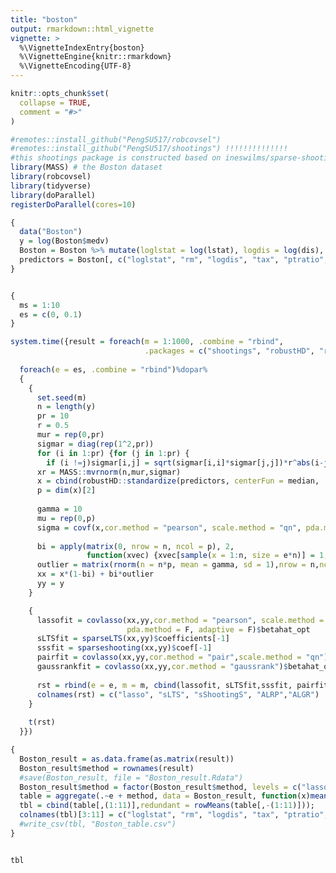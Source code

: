 ```yaml
---
title: "boston"
output: rmarkdown::html_vignette
vignette: >
  %\VignetteIndexEntry{boston}
  %\VignetteEngine{knitr::rmarkdown}
  %\VignetteEncoding{UTF-8}
---
```


```r
knitr::opts_chunk$set(
  collapse = TRUE,
  comment = "#>"
)
```

```r
#remotes::install_github("PengSU517/robcovsel")
#remotes::install_github("PengSU517/shootings") !!!!!!!!!!!!!!
#this shootings package is constructed based on ineswilms/sparse-shooting-S
library(MASS) # the Boston dataset
library(robcovsel)
library(tidyverse)
library(doParallel)
registerDoParallel(cores=10)
```


```r
{
  data("Boston")
  y = log(Boston$medv)
  Boston = Boston %>% mutate(loglstat = log(lstat), logdis = log(dis), logcrim = log(crim))
  predictors = Boston[, c("loglstat", "rm", "logdis", "tax", "ptratio","nox", "age", "black", "logcrim")]
}


{
  ms = 1:10
  es = c(0, 0.1)
}
```

```r
system.time({result = foreach(m = 1:1000, .combine = "rbind", 
                              .packages = c("shootings", "robustHD", "robcovsel"))%:%
  
  foreach(e = es, .combine = "rbind")%dopar%
  {
    {
      set.seed(m)
      n = length(y)
      pr = 10
      r = 0.5
      mur = rep(0,pr)
      sigmar = diag(rep(1^2,pr))
      for (i in 1:pr) {for (j in 1:pr) {
        if (i !=j)sigmar[i,j] = sqrt(sigmar[i,i]*sigmar[j,j])*r^abs(i-j)}}
      xr = MASS::mvrnorm(n,mur,sigmar)
      x = cbind(robustHD::standardize(predictors, centerFun = median,  scaleFun = robustbase::Qn), xr)
      p = dim(x)[2]
      
      gamma = 10
      mu = rep(0,p)
      sigma = covf(x,cor.method = "pearson", scale.method = "qn", pda.method = F)$covmatrix
      
      bi = apply(matrix(0, nrow = n, ncol = p), 2, 
                 function(xvec) {xvec[sample(x = 1:n, size = e*n)] = 1; return(xvec)})
      outlier = matrix(rnorm(n = n*p, mean = gamma, sd = 1),nrow = n,ncol=p)
      xx = x*(1-bi) + bi*outlier
      yy = y
    }

    {
      lassofit = covlasso(xx,yy,cor.method = "pearson", scale.method = "sd", 
                          pda.method = F, adaptive = F)$betahat_opt
      sLTSfit = sparseLTS(xx,yy)$coefficients[-1]
      sssfit = sparseshooting(xx,yy)$coef[-1]
      pairfit = covlasso(xx,yy,cor.method = "pair",scale.method = "qn")$betahat_opt
      gaussrankfit = covlasso(xx,yy,cor.method = "gaussrank")$betahat_opt
      
      rst = rbind(e = e, m = m, cbind(lassofit, sLTSfit,sssfit, pairfit, gaussrankfit))
      colnames(rst) = c("lasso", "sLTS", "sShootingS", "ALRP","ALGR")
    }
    
    t(rst)
  }})

```

```r
{
  Boston_result = as.data.frame(as.matrix(result))
  Boston_result$method = rownames(result)
  #save(Boston_result, file = "Boston_result.Rdata")
  Boston_result$method = factor(Boston_result$method, levels = c("lasso", "sLTS", "sShootingS", "ALGR", "ALRP"))
  table = aggregate(.~e + method, data = Boston_result, function(x)mean(as.logical(x)))
  tbl = cbind(table[,(1:11)],redundant = rowMeans(table[,-(1:11)]));
  colnames(tbl)[3:11] = c("loglstat", "rm", "logdis", "tax", "ptratio", "nox", "age", "black", "logcrim")
  #write_csv(tbl, "Boston_table.csv")
}


tbl
```





